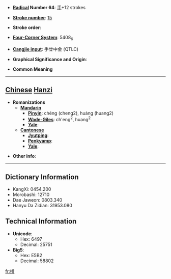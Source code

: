 * '''[[Wiktionary:Chinese radical index| Radical]] Number 64''': [[Wiktionary:Chinese radical index 手|手]]+12 strokes

* '''[[Wiktionary:Chinese total strokes index|Stroke number]]''': [[Wiktionary:Chinese total strokes index 15|15]]

* '''Stroke order''': 

* '''[[Wiktionary:Chinese four corner index|Four-Corner System]]''': 5408<sub>6</sub>

* '''[[Wiktionary:Chinese Cangjie index|Cangjie input]]''': 手廿中金 (QTLC)

* '''Graphical Significance and Origin''': 

* '''Common Meaning'''

----

== [[Chinese]] [[Hanzi]] ==

* '''Romanizations'''
** '''[[Mandarin]]'''
*** '''[[Pinyin]]''': chéng (cheng2), huáng (huang2)
*** '''[[Wade-Giles]]''': ch'eng<sup>2</sup>, huang<sup>2</sup>
*** '''[[Yale]]''': 
** '''[[Cantonese]]'''
*** '''[[Jyutping]]''':
*** '''[[Penkyamp]]''': 
*** '''[[Yale]]''': 

* '''Other info''': 

----

== Dictionary Information ==

* KangXi: 0454.200
* Morobashi: 12710
* Dae Jaweon: 0803.340
* Hanyu Da Zidian: 31953.080

== Technical Information ==

* '''Unicode''':
** Hex: 6497
** Decimal: 25751
* '''Big5''':
** Hex: E5B2
** Decimal: 58802

[[fr:撗]]